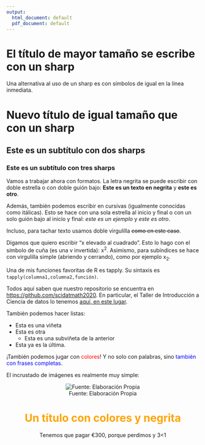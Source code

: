 ---
output:
  html_document: default
  pdf_document: default
---
# El título de mayor tamaño se escribe con un sharp     

Una alternativa al uso de un sharp es con símbolos de igual en la línea inmediata.

Nuevo título de igual tamaño que con un sharp
==============================================
## Este es un subtítulo con dos sharps

### Este es un subtítulo con tres sharps

Vamos a trabajar ahora con formatos. La letra negrita se puede escribir con doble estrella o con doble guión bajo: **Este es un texto en negrita** y __este es otro__. 

Además, también podemos escribir en cursivas (igualmente conocidas como itálicas). Esto se hace con una sola estrella al inicio y final o con un solo guión bajo al inicio y final: *este es un ejemplo* y _este es otro_.  

Incluso, para tachar texto usamos doble virgulilla ~~como en este caso~~.

Digamos que quiero escribir "x elevado al cuadrado". Esto lo hago con el símbolo de cuña (es una v invertida): x^2^. Asimismo, para subíndices se hace con virgulilla simple (abriendo y cerrando), como por ejemplo x~2~.

Una de mis funciones favoritas de R es tapply. Su sintaxis es   `tapply(columna1,columna2,función)`.

Todos aquí saben que nuestro repositorio se encuentra en <https://github.com/scidatmath2020>. En particular, el Taller de Introducción a Ciencia de datos lo tenemos [aquí, en este lugar](https://github.com/scidatmath2020/Taller_ICD_Rm).

También podemos hacer listas:

* Esta es una viñeta
* Esta es otra
    * Esta es una subviñeta de la anterior
* Esta ya es la última.

¡También podemos jugar con <span style="color:red">colores</span>! Y no solo con palabras, sino <span style="color:blue">también con frases completas</span>.

El incrustado de imágenes es realmente muy simple: 

<center>
![Fuente: Elaboración Propia](C:\Users\HP\Pictures\Saved Pictures\Tigre.jpg)


# **<span style="color:orange">Un título con colores y negrita</span>**

Tenemos que pagar &euro;300, porque perdimos y 3&lt;1
